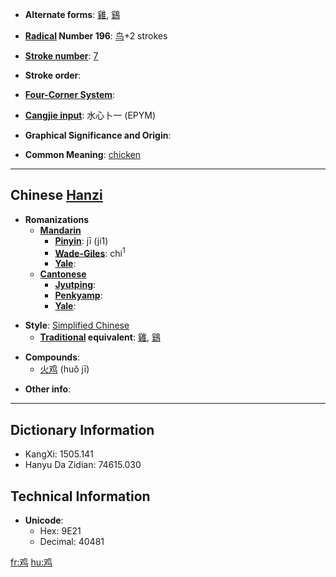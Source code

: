* '''Alternate forms''': [[雞]], [[鷄]]

* '''[[Wiktionary:Chinese radical index| Radical]] Number 196''': [[Wiktionary:Chinese radical index 鸟|鸟]]+2 strokes

* '''[[Wiktionary:Chinese total strokes index|Stroke number]]''': [[Wiktionary:Chinese total strokes index 7|7]]

* '''Stroke order''': 

* '''[[Wiktionary:Chinese four corner index|Four-Corner System]]''': 

* '''[[Wiktionary:Chinese Cangjie index|Cangjie input]]''': 水心卜一 (EPYM)

* '''Graphical Significance and Origin''': 

* '''Common Meaning''': [[chicken]]

----

== Chinese [[Hanzi]] ==

* '''Romanizations'''
** '''[[Mandarin]]'''
*** '''[[Pinyin]]''': jī (ji1)
*** '''[[Wade-Giles]]''': chi<sup>1</sup>
*** '''[[Yale]]''': 
** '''[[Cantonese]]'''
*** '''[[Jyutping]]''':
*** '''[[Penkyamp]]''': 
*** '''[[Yale]]''': 

* '''Style''': [[Simplified Chinese]] 
** '''[[Traditional Chinese|Traditional]] equivalent''': [[雞]], [[鷄]]

* '''Compounds''':
**[[火鸡]] (huǒ jī)

* '''Other info''': 

----

== Dictionary Information ==

* KangXi: 1505.141
* Hanyu Da Zidian: 74615.030

== Technical Information ==

* '''Unicode''':
** Hex: 9E21
** Decimal: 40481

[[fr:鸡]]
[[hu:鸡]]